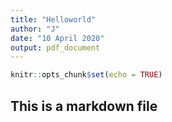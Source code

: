 ```yaml
---
title: "Helloworld"
author: "J"
date: "10 April 2020"
output: pdf_document
---
```


```r
knitr::opts_chunk$set(echo = TRUE)
```

## This is a markdown file
